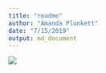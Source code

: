 ```yaml
---
title: "readme"
author: "Amanda Plunkett"
date: "7/15/2019"
output: md_document
---
```


![](goals.png)





